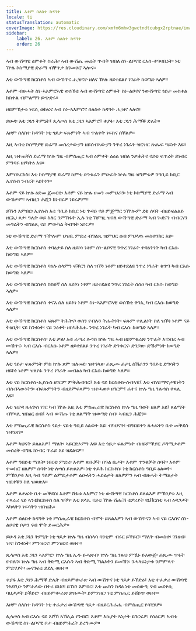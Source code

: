 ```yaml
---
title: እቶም ሰለስተ ከዳዓት
locale: ti
statusTranslation: automatic
coverImage: https://res.cloudinary.com/xmfm6mhw3gwctndtcubgx2rptnae/image/upload/v1741354419/small_cover_la_gran_rebelion_28716e29d2.webp
sidebar:
    label: 26. እቶም ሰለስተ ከዳዓት
    order: 26
---
```

ኣብ ውሽጣዊ ዕምቆት ስራሕ፡ ኣብ ውሽጢ መሬት ጥብቅ ዝበለ ስነ-ልቦናዊ ርእሰ-ተዓዛቢነት፡ ነቲ ዅሉ ኮስማያዊ ድራማ ብቐጥታ ክንመሃሮ ኣሎና።

እቲ ውሽጣዊ ክርስቶስ ኣብ ውሽጥና ሒዝናዮ ዘለና ዅሉ ዘይተደልየ ነገራት ከወግድ ኣለዎ።

እቶም ብዙሓት ስነ-ኣእምሮኣዊ ወሰኽቲ ኣብ ውሽጣዊ ዕምቆት ስነ-ልቦናና ንውሽጣዊ ጎይታ መስቀል ክስቀል ብምልማን ይጭድሩ።

ዘይምኽታቱ ነፍሲ ወከፍና ኣብ ስነ-ኣእምሮና ሰለስተ ከዳዓት ሒዝና ኣለና።

ይሁዳ፡ እቲ ጋኔን ትምኒት፤ ጲላጦስ እቲ ጋኔን ኣእምሮ፤ ቀያፋ፡ እቲ ጋኔን ሕማቕ ድሌት።

እዞም ሰለስተ ከዳዓት ነቲ ጎይታ ፍጹምነት ኣብ ጥልቀት ነፍስና ሰቐልዎ።

እዚ ኣብቲ ኮስማያዊ ድራማ መሰረታውያን ዘይሰብኣውያን ንጥረ ነገራት ዝርዝር ጽሑፍ ዓይነት እዩ።

እዚ ዝተጠቐሰ ድራማ ኵሉ ግዜ ብምስጢር ኣብ ዕምቀት ልዕል ዝበለ ንቃሕትና ናይቲ ፍጥረት ይነብር ምንባሩ ዘየካትዕ እዩ።

እምበኣርከስ፡ እቲ ኮስማያዊ ድራማ ከምቲ ድንቁራን ምሁራት ኵሉ ግዜ ዝግምቱዎ ንዓቢይ ከቢር ኢየሱስ ንብረት ኣይኮነን።

እቶም ናይ ኵሉ ዕድመ ጀመርቲ፡ እቶም ናይ ኵሉ ዘመን መምህራን፡ ነቲ ኮስማያዊ ድራማ ኣብ ውሽጦም፡ ኣብዚን ሕጂን ክነብሩዎ ነይሩዎም።

ይኹን እምበር፡ ኢየሱስ እቲ ዓቢይ ከቢር ነቲ ጕዳይ ናይ ምጅማር ንዅሎም ደቂ ሰባት ብዘይፍልልይ ዘርኢ፡ ጾታ፡ ዓሌት ወይ ከለር ንምኽፋት ኢሉ ነቲ ኸምዚ ዝበለ ውሽጣዊ ድራማ ኣብ ጐደናን ብብርሃን መዓልትን ብግልጺ ናይ ምውካል ትብዓት ነይሩዎ።

ነቲ ውሽጣዊ ድራማ ንዅሎም ህዝቢ ምድሪ ብግልጺ ዝምህር ሰብ ምህላዉ መስተንክር እዩ።

እቲ ውሽጣዊ ክርስቶስ ተባዕታይ ስለ ዘይኮነ ነቶም ስነ-ልቦናዊ ንጥረ ነገራት ተባዕትነት ካብ ርእሱ ከወግድ ኣለዎ።

እቲ ውሽጣዊ ክርስቶስ ባዕሉ ሰላምን ፍቕርን ስለ ዝኾነ ነቶም ዘይተደልዩ ንጥረ ነገራት ቁጥዓ ካብ ርእሱ ከወግድ ኣለዎ።

እቲ ውሽጣዊ ክርስቶስ ስስዐኛ ስለ ዘይኮነ ነቶም ዘይተደልዩ ንጥረ ነገራት ስስዐ ካብ ርእሱ ከወግድ ኣለዎ።

እቲ ውሽጣዊ ክርስቶስ ቀናእ ስለ ዘይኮነ ነቶም ስነ-ኣእምሮኣዊ ወሰኽቲ ቅንኢ ካብ ርእሱ ከወግድ ኣለዎ።

እቲ ውሽጣዊ ክርስቶስ ፍጹም ትሕትና፡ ወሰን የብሉን ትሑትነት፡ ፍጹም ቀሊልነት ስለ ዝኾነ ነቶም ናይ ትዕቢት፡ ናይ ከንቱነት፡ ናይ ንዕቀት ዘስካሕክሑ ንጥረ ነገራት ካብ ርእሱ ከወግድ ኣለዎ።

እቲ ውሽጣዊ ክርስቶስ፡ እቲ ቃል፡ እቲ ፈጣሪ ሎጎስ ኵሉ ግዜ ኣብ ዘይምቁራጽ ንጥፈት እናነበረ ኣብ ውሽጥና፡ ኣብ ርእሱ ብርእሱ ነቶም ዘይተደልዩ ንጥረ ነገራት ድንቁርና፡ ድንጋጽ፡ ድኹምነት ከወግድ ኣለዎ።

እቲ ጎይታ ፍጹምነት ምስ ኵሉ ጾም ዝለመደ፡ ዝተገላጸ፡ ፈጺሙ ፈታኒ ስኽራንን ዓበይቲ ድግሳትን ዘይኮነ ነቶም ዝጸየፉ ንጥረ ነገራት መብልዕ ካብ ርእሱ ከወግድ ኣለዎ።

እቲ ናይ ክርስቶስ-ኢየሱስ ዘገርም ምትሕብባር፤ እቲ ናይ ክርስቶስ-ሰብኣዊ፤ እቲ ብሃይማኖታዊነትን ብሰብኣውነትን፡ ብፍጹምነትን ብዘይምፍጻምን ዝተሓወሶ ዘገርም፤ ፈተና ኵሉ ግዜ ንሎጎስ ቀጻሊ እዩ።

እቲ ዝያዳ ዘሐጕስ ነገር ካብ ዅሉ እዚ እቲ ምስጢራዊ ክርስቶስ ኵሉ ግዜ ዓወት ዘለዎ እዩ፤ ጸልማት ብቐጻሊ ዝስዕር ሰብ፤ ኣብ ውሽጡ ነቲ ጸልማት ዝውግድ ሰብ፡ ኣብዚን ሕጂን።

እቲ ምስጢራዊ ክርስቶስ ጎይታ ናይቲ ዓቢይ ዕልወት እዩ፡ ብካህናት፡ ብዓበይትን ጸሓፍትን ቤተ መቕደስ ዝተነጸገ።

እቶም ካህናት ይጸልእዎ፤ ማለት፡ ኣይርድኦምን እዩ፡ እቲ ጎይታ ፍጹምነት ብዘይምቕያር ዶግማታቶም መሰረት ብግዜ ክነብር ጥራይ እዩ ዝደልዩዎ።

እቶም ዓበይቲ ማለት፡ ነበርቲ ምድሪ፡ እቶም ጽቡቓት በዓል ቤታት፡ እቶም ጥንቁቓት ሰባት፡ እቶም ተመክሮ ዘለዎም ሰባት ነቲ ሎጎስ ይጽልእዎ፡ ነቲ ቀይሕ ክርስቶስ፡ ነቲ ክርስቶስ ዓቢይ ዕልወት፡ ምኽንያቱ እዚ ካብ ዓለም ልምድታቶም ልዑላትን ሓይልታት ዘለዎምን ኣብ ብዙሓት ትማልታት ዝደቀቑን ስለ ዝወጽእ።

እቶም ጸሓፍት ቤተ መቕደስ፡ እቶም ሸፋቱ ኣእምሮ ነቲ ውሽጣዊ ክርስቶስ ይጸልእዎ ምኽንያቱ እዚ ተጻራሪ ናይ ኣንቲክርስቶስ ስለ ዝኾነ፡ እቲ ጸላኢ ናይቲ ዅሉ ሽሑኽ ቲዎሪያት ዩኒቨርስቲ ኣብ ዕዳጋታት ኣካላትን ነፍሳትን ዝበዝሕ።

እቶም ሰለስተ ከዳዓት ነቲ ምስጢራዊ ክርስቶስ ብሞት ይጸልእዎን ኣብ ውሽጥናን ኣብ ናይ ርእስና ስነ-ልቦናዊ ቦታን ናብ ሞት ይመርሕዎ።

ይሁዳ እቲ ጋኔን ትምኒት ነቲ ጎይታ ኵሉ ግዜ ብሰላሳ ሳንቲም ብሩር ይቕይሮ፡ ማለት ብመስተ፡ ገንዘብ፡ ዝና፡ ከንቱነት፡ ምንዝርና፡ ምንዝርና ወዘተ።

ጲላጦስ እቲ ጋኔን ኣእምሮ፡ ኵሉ ግዜ ኢዱ ይሓጽብ፡ ኵሉ ግዜ ንጹህ ምዃኑ ይእውጅ፡ ፈጺሙ ጥፋት የብሉን፡ ኵሉ ግዜ ኣብ ቅድሚ ርእሱን ኣብ ቅድሚ ኻልኦትን ይመኽን፡ ንሓላፍነታቱ ንምምላጥ ምድሃያት፡ መናገፍቲ ይደሊ ወዘተ።

ቀያፋ እቲ ጋኔን ሕማቕ ድሌት ብዘይምቍራጽ ኣብ ውሽጥና ነቲ ጎይታ ይኸድዕ፤ እቲ ተፈቃሪ ውሽጣዊ ንኣባጊዑ ንምሕላው በትሪ ይህቦ፡ ይኹን እምበር፡ እቲ ጨካን ከዳዕ ነቲ መሰውዒ ናብ መደቀሲ ባህታታት ይቕይሮ፡ ብዘይምቍራጽ ይዝሙት፡ ይምንዝር፡ ነቲ ምስጢር ይሸይጥ ወዘተ።

እዞም ሰለስተ ከዳዓት ነቲ ተፈቃሪ ውሽጣዊ ጎይታ ብዘይርሕራሔ ብምስጢር የሳቒዩዎ።

ጲላጦስ ኣብ ርእሱ ናይ እሾኽ ኣኽሊል የንብሮ፡ እቶም እኩያት ኣነታት ይገርፍዎ፡ የስዕርዎ፡ ኣብቲ ውሽጣዊ ስነ-ልቦናዊ ቦታ ብዘይምሕረት ይረግሙዎ።

